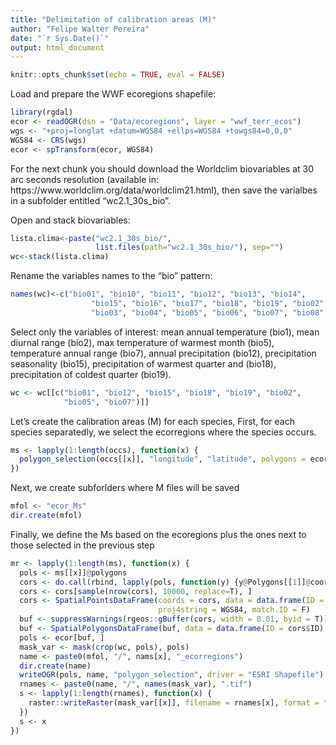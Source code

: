 ```yaml
---
title: "Delimitation of calibration areas (M)"
author: "Felipe Walter Pereira"
date: "`r Sys.Date()`"
output: html_document
---
```


```r
knitr::opts_chunk$set(echo = TRUE, eval = FALSE)
```

Load and prepare the WWF ecoregions shapefile:

```r
library(rgdal)
ecor <- readOGR(dsn = "Data/ecoregions", layer = "wwf_terr_ecos")
wgs <- "+proj=longlat +datum=WGS84 +ellps=WGS84 +towgs84=0,0,0"
WGS84 <- CRS(wgs)
ecor <- spTransform(ecor, WGS84)
```

For the next chunk you should download the Worldclim biovariables at 30 arc seconds resolution (available in: https://www.worldclim.org/data/worldclim21.html), then save the varialbes in a subfolder entitled "wc2.1_30s_bio".

Open and stack biovariables:

```r
lista.clima<-paste("wc2.1_30s_bio/", 
                   list.files(path="wc2.1_30s_bio/"), sep="")
wc<-stack(lista.clima)
```

Rename the variables names to the "bio" pattern:

```r
names(wc)<-c("bio01", "bio10", "bio11", "bio12", "bio13", "bio14",
                  "bio15", "bio16", "bio17", "bio18", "bio19", "bio02",
                  "bio03", "bio04", "bio05", "bio06", "bio07", "bio08", "bio09")
```

Select only the variables of interest: mean annual temperature (bio1), mean diurnal range (bio2), max temperature of warmest month (bio5), temperature annual range (bio7), annual precipitation (bio12), precipitation seasonality (bio15), precipitation of warmest quarter and (bio18), precipitation of coldest quarter (bio19).

```r
wc <- wc[[c("bio01", "bio12", "bio15", "bio18", "bio19", "bio02",
            "bio05", "bio07")]]
```

Let's create the calibration areas (M) for each species, First, for each species separatedly, we select the ecorregions where the species occurs.

```r
ms <- lapply(1:length(occs), function(x) {
  polygon_selection(occs[[x]], "longitude", "latitude", polygons = ecor)
})
```

Next, we create subforlders where M files will be saved

```r
mfol <- "ecor_Ms"
dir.create(mfol)
```

Finally, we define the Ms based on the ecoregions plus the ones next to those selected in the previous step

```r
mr <- lapply(1:length(ms), function(x) {
  pols <- ms[[x]]@polygons
  cors <- do.call(rbind, lapply(pols, function(y) {y@Polygons[[1]]@coords}))
  cors <- cors[sample(nrow(cors), 10000, replace=T), ]
  cors <- SpatialPointsDataFrame(coords = cors, data = data.frame(ID = 1:nrow(cors)),
                                 proj4string = WGS84, match.ID = F)
  buf <- suppressWarnings(rgeos::gBuffer(cors, width = 0.01, byid = T))
  buf <- SpatialPolygonsDataFrame(buf, data = data.frame(ID = cors$ID), match.ID = F)
  pols <- ecor[buf, ]
  mask_var <- mask(crop(wc, pols), pols)
  name <- paste0(mfol, "/", nams[x], "_ecorregions")
  dir.create(name)
  writeOGR(pols, name, "polygon_selection", driver = "ESRI Shapefile")
  rnames <- paste0(name, "/", names(mask_var), ".tif")
  s <- lapply(1:length(rnames), function(x) {
    raster::writeRaster(mask_var[[x]], filename = rnames[x], format = "GTiff")
  })
  s <- x
})
```